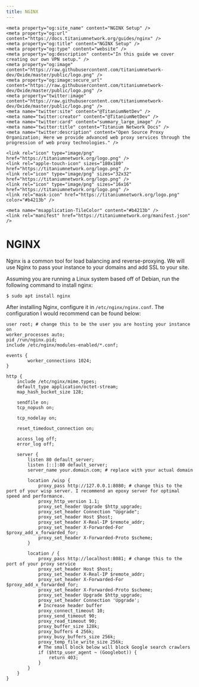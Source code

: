 ```yaml
---
title: NGINX
---
```


<head>
    <meta content="IE=edge" http-equiv="X-UA-Compatible" />
    <meta name="viewport" content="width=device-width, initial-scale=1.0, shrink-to-fit=no" />
    <meta content="1.0.10" name="version" />
    <meta name="theme-color" media="(prefers-color-scheme: dark)" content="#434c5e" />
    <link rel="canonical" href="https://docs.titaniumnetwork.org/" />
    <meta name="keywords" content="seo guide, guidebook, search engine optimization" />
    
    <meta property="og:site_name" content="NGINX Setup" />
    <meta property="og:url" content="https://docs.titaniumnetwork.org/guides/nginx" />
    <meta property="og:title" content="NGINX Setup" />
    <meta property="og:type" content="website" />
    <meta property="og:description" content="In this guide we cover creating our own VPN setup." />
    <meta property="og:image" content="https://raw.githubusercontent.com/titaniumnetwork-dev/Oxide/master/public/logo.png" />
    <meta property="og:image:secure_url" content="https://raw.githubusercontent.com/titaniumnetwork-dev/Oxide/master/public/logo.png" />
    <meta property="twitter:image" content="https://raw.githubusercontent.com/titaniumnetwork-dev/Oxide/master/public/logo.png" />
    <meta name="twitter:site" content="@TitaniumNetDev" />
    <meta name="twitter:creator" content="@TitaniumNetDev" />
    <meta name="twitter:card" content="summary_large_image" />
    <meta name="twitter:title" content="Titanium Network Docs" />
    <meta name="twitter:description" content="Open Source Proxy Organization; Here we provide advanced web proxy services through the progression of web proxy technologies." />
    
    <link rel="icon" type="image/png" href="https://titaniumnetwork.org/logo.png" />
    <link rel="apple-touch-icon" sizes="180x180" href="https://titaniumnetwork.org/logo.png" />
    <link rel="icon" type="image/png" sizes="32x32" href="https://titaniumnetwork.org/logo.png" />
    <link rel="icon" type="image/png" sizes="16x16" href="https://titaniumnetwork.org/logo.png" />
    <link rel="mask-icon" href="https://titaniumnetwork.org/logo.png" color="#b4213b" />
	
    <meta name="msapplication-TileColor" content="#b4213b" />
    <link rel="manifest" href="https://titaniumnetwork.org/manifest.json" />
</head>

# NGINX

Nginx is a common tool for load balancing and reverse-proxying. We will use Nginx to pass your instance to your domains and add SSL to your site.

Assuming you are running a Linux system based off of Debian, run the following command to install nginx:

```sh
$ sudo apt install nginx
```

After installing Nginx, configure it in `/etc/nginx/nginx.conf`. The configuration I would recommend can be found below:

```nginx
user root; # change this to be the user you are hosting your instance on
worker_processes auto;
pid /run/nginx.pid;
include /etc/nginx/modules-enabled/*.conf;

events {
        worker_connections 1024;
}

http {
    include /etc/nginx/mime.types;
    default_type application/octet-stream;
    map_hash_bucket_size 128;

    sendfile on;
    tcp_nopush on;

    tcp_nodelay on;

    reset_timedout_connection on;

    access_log off;
    error_log off;

    server {
        listen 80 default_server;
        listen [::]:80 default_server;
        server_name your.domain.com; # replace with your actual domain

        location /wisp {
            proxy_pass http://127.0.0.1:8080; # change this to the port of your wisp server. I recommend an epoxy server for optimal speed and performance.
            proxy_http_version 1.1;
            proxy_set_header Upgrade $http_upgrade;
            proxy_set_header Connection "Upgrade";
            proxy_set_header Host $host;
            proxy_set_header X-Real-IP $remote_addr;
            proxy_set_header X-Forwarded-For $proxy_add_x_forwarded_for;
            proxy_set_header X-Forwarded-Proto $scheme;
        }

        location / {
            proxy_pass http://localhost:8081; # change this to the port of your proxy service
            proxy_set_header Host $host;
            proxy_set_header X-Real-IP $remote_addr;
            proxy_set_header X-Forwarded-For $proxy_add_x_forwarded_for;
            proxy_set_header X-Forwarded-Proto $scheme;
            proxy_set_header Upgrade $http_upgrade;
            proxy_set_header Connection 'Upgrade';
            # Increase header buffer
            proxy_connect_timeout 10;
            proxy_send_timeout 90;
            proxy_read_timeout 90;
            proxy_buffer_size 128k;
            proxy_buffers 4 256k;
            proxy_busy_buffers_size 256k;
            proxy_temp_file_write_size 256k;
            # The small block below will block Google search crawlers
            if ($http_user_agent ~ (Googlebot)) {
                return 403;
            }
        }
    }
}
```
